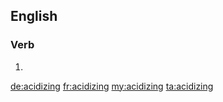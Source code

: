 ==English==

===Verb===
{{head|en}}

# {{present participle of|acidize|lang=en}}

[[de:acidizing]]
[[fr:acidizing]]
[[my:acidizing]]
[[ta:acidizing]]